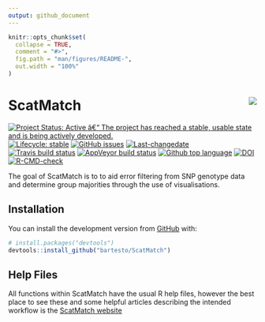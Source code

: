 ```yaml
---
output: github_document
---
```


<!-- README.md is generated from README.Rmd. Please edit that file -->

```r
knitr::opts_chunk$set(
  collapse = TRUE,
  comment = "#>",
  fig.path = "man/figures/README-",
  out.width = "100%"
)
```

# ScatMatch <img src="man/figures/scatmatch_logo.png" align="right" style="padding-left:10px;background-color:white;" />

<!-- badges: start -->
[![Project Status: Active â€“ The project has reached a stable, usable state and is being actively developed.](https://www.repostatus.org/badges/latest/active.svg)](https://www.repostatus.org/#active)
[![Lifecycle: stable](https://img.shields.io/badge/lifecycle-stable-brightgreen.svg)](https://www.tidyverse.org/lifecycle/#stable)
[![GitHub issues](https://img.shields.io/github/issues/bartesto/ScatMatch.svg?style=popout)](https://github.com/bartesto/ScatMatch/issues/)
[![Last-changedate](https://img.shields.io/github/last-commit/bartesto/ScatMatch.svg)](https://github.com/bartesto/ScatMatch/commits/master)
[![Travis build status](https://travis-ci.org/bartesto/ScatMatch.svg?branch=master)](https://travis-ci.org/bartesto/ScatMatch)
[![AppVeyor build status](https://ci.appveyor.com/api/projects/status/github/bartesto/ScatMatch?branch=master&svg=true)](https://ci.appveyor.com/project/bartesto/ScatMatch)
[![Github top language](https://img.shields.io/github/languages/top/bartesto/ScatMatch.svg)](https://github.com/bartesto/ScatMatch/)
[![DOI](https://zenodo.org/badge/202643428.svg)](https://zenodo.org/badge/latestdoi/202643428)
[![R-CMD-check](https://github.com/Bartesto/DBCAscatR/workflows/R-CMD-check/badge.svg)](https://github.com/Bartesto/DBCAscatR/actions)
<!-- badges: end -->

The goal of ScatMatch is to to aid error filtering from SNP genotype data and 
determine group majorities through the use of visualisations.

## Installation

You can install the development version from [GitHub](https://github.com/bartesto) with:

``` r
# install.packages("devtools")
devtools::install_github("bartesto/ScatMatch")
```
## Help Files

All functions within ScatMatch have the usual R help files, however the best place to see these and some helpful articles describing the intended workflow is the [ScatMatch website](https://bartesto.github.io/ScatMatch/index.html)
